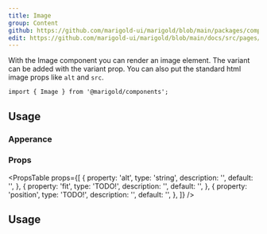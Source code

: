 ```yaml
---
title: Image
group: Content
github: https://github.com/marigold-ui/marigold/blob/main/packages/components/src/Image/Image.tsx
edit: https://github.com/marigold-ui/marigold/blob/main/docs/src/pages/components/image.mdx
---
```


With the Image component you can render an image element.
The variant can be added with the variant prop. You can also put the standard html image props like `alt` and `src`.

```tsx
import { Image } from '@marigold/components';
```

## Usage

### Apperance

<AppearanceTable component={title} />

### Props

<PropsTable
  props={[
    {
      property: 'alt',
      type: 'string',
      description: '',
      default: '',
    },
    {
      property: 'fit',
      type: 'TODO!',
      description: '',
      default: '',
    },
    {
      property: 'position',
      type: 'TODO!',
      description: '',
      default: '',
    },
  ]}
/>

## Usage

```tsx preview file=components/Image/image.demo.tsx

```
